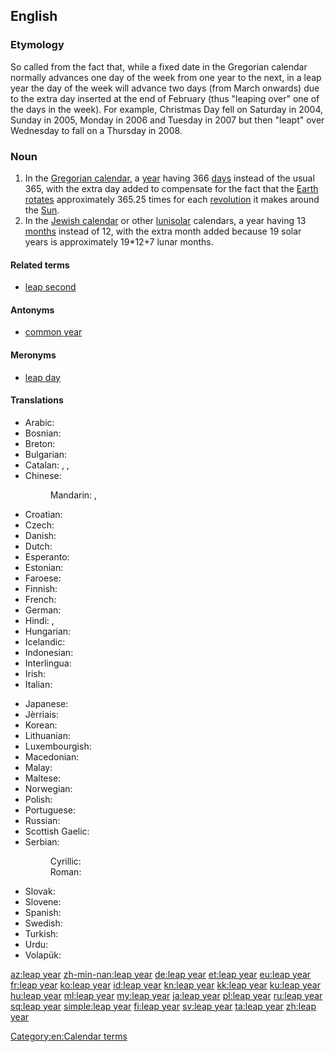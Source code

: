 ==English==
{{wikipedia}}

===Etymology===
So called from the fact that, while a fixed date in the Gregorian calendar normally advances one day of the week from one year to the next, in a leap year the day of the week will advance two days (from March onwards) due to the extra day inserted at the end of February (thus "leaping over" one of the days in the week). For example, Christmas Day fell on Saturday in 2004, Sunday in 2005, Monday in 2006 and Tuesday in 2007 but then "leapt" over Wednesday to fall on a Thursday in 2008.

===Noun===
{{en-noun|head=[[leap]] [[year]]}}

# In the [[Gregorian calendar]], a [[year]] having 366 [[day]]s instead of the usual 365, with the extra day added to compensate for the fact that the [[Earth]] [[rotate]]s approximately 365.25 times for each [[revolution]] it makes around the [[Sun]].
# In the [[Jewish calendar]] or other [[lunisolar]] calendars, a year having 13 [[month]]s instead of 12, with the extra month added because 19 solar years is approximately 19*12+7 lunar months.

====Related terms====
* [[leap second]]

====Antonyms====
* [[common year]]

====Meronyms====
* [[leap day]]

====Translations====
{{trans-top|366-day year in the Gregorian calendar}}
* Arabic: {{t|ar|سنة كبيسة|tr=sanät kabisä}}
* Bosnian: {{t|sh|prestupna godina|f}}
* Breton: {{t|br|bloavezh bizeost|m}}
* Bulgarian: {{t|bg|високосна година|f|sc=Cyrl}}
* Catalan: {{t|ca|any de traspàs|m}}, {{t|ca|any bixest|m}}, {{t|ca|any bissextil|m}}
* Chinese:
*: Mandarin: {{t|cmn|閏年|sc=Hani}}, {{t+|cmn|闰年|tr=rùnnián|sc=Hani}}
* Croatian: {{t|sh|prijestupna godina|f}}
* Czech: {{t|cs|přestupný rok|m}}
* Danish: {{t+|da|skudår|n}}
* Dutch: {{t+|nl|schrikkeljaar|n}}
* Esperanto: {{t|eo|superjaro}}
* Estonian: {{t|et|liigaasta}}
* Faroese: {{t|fo|leypár|n}}
* Finnish: {{t+|fi|karkausvuosi}}
* French: {{t+|fr|année bissextile|f}}
* German: {{t+|de|Schaltjahr|n}}
* Hindi: {{t|hi|अधिवर्ष|tr=adhivarša|sc=Deva}}, {{t|hi|लीप वर्ष|tr=līp varša|sc=Deva}}
* Hungarian: {{t+|hu|szökőév}}
* Icelandic: {{t|is|hlaupár|n}}
* Indonesian: {{t+|id|tahun kabisat}}
* Interlingua: {{t|ia|anno bissextil}}
* Irish: {{t|ga|bliain bhisigh|f}}
* Italian: {{t|it|anno bisestile|m}}
{{trans-mid}}
* Japanese: {{t|ja|閏年|tr=[[うるうどし]], urū-doshi|sc=Jpan}}
* Jèrriais: {{t|roa-jer|année bissextile|f}}
* Korean: {{t+|ko|윤년|tr=[[閏年]], yunnyeon|sc=Kore}}
* Lithuanian: {{t|lt|keliamieji metai|m-p}}
* Luxembourgish: {{t|lb|Schaltjoer|n}}
* Macedonian: {{t|mk|престапна година|f|sc=Cyrl}}
* Malay: {{t|ms|tahun lompat}}
* Maltese: {{t|mt|sena bisestili}}
* Norwegian: {{t|no|skuddår|n}}
* Polish: {{t+|pl|rok przestępny|m}}
* Portuguese: {{t+|pt|ano bissexto|m}}
* Russian: {{t+|ru|високосный год|m|tr=visokósnyj god}}
* Scottish Gaelic: {{t|gd|bliadhna-leum|f}}
* Serbian:
*: Cyrillic: {{t|sh|преступна година|f|sc=Cyrl}}
*: Roman: {{t|sh|prestupna godina|f}}
* Slovak: {{t|sk|priestupný rok|m}}
* Slovene: {{t+|sl|prestopno leto|n}}
* Spanish: {{t+|es|bisiesto|m}}
* Swedish: {{t+|sv|skottår|n}}
* Turkish: {{t+|tr|artık yıl}}
* Urdu: {{t|ur|سال کبیسہ|tr=sāl kabīsa}}
* Volapük: {{t+|vo|vüpladotayel}}
{{trans-bottom}}

[[Category:en:Calendar terms]]

[[az:leap year]]
[[zh-min-nan:leap year]]
[[de:leap year]]
[[et:leap year]]
[[eu:leap year]]
[[fr:leap year]]
[[ko:leap year]]
[[id:leap year]]
[[kn:leap year]]
[[kk:leap year]]
[[ku:leap year]]
[[hu:leap year]]
[[ml:leap year]]
[[my:leap year]]
[[ja:leap year]]
[[pl:leap year]]
[[ru:leap year]]
[[sq:leap year]]
[[simple:leap year]]
[[fi:leap year]]
[[sv:leap year]]
[[ta:leap year]]
[[zh:leap year]]